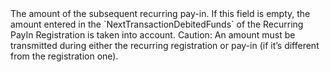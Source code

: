   

  

  
<ParamField body="DebitedFunds" type="object" >     
The amount of the subsequent recurring pay-in. If this field is empty, the amount entered in the `NextTransactionDebitedFunds` of the Recurring PayIn Registration is taken into account.  
Caution: An amount must be transmitted during either the recurring registration or pay-in (if it’s different from the registration one).   

<Expandable title="properties">  
<Currency16 />  
  
<Amount1 />  
  

</Expandable> 
</ParamField>